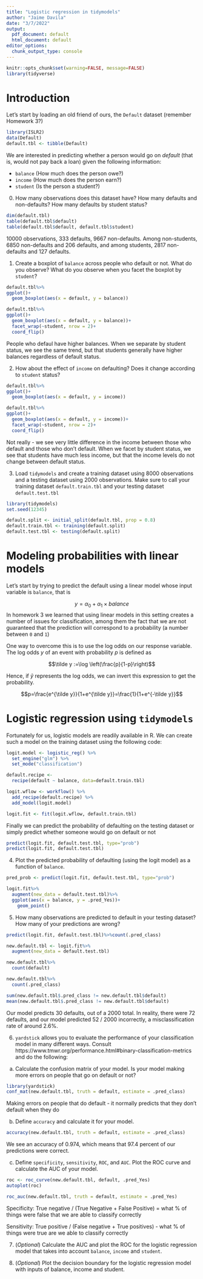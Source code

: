 ```yaml
---
title: "Logistic regression in tidymodels"
author: "Jaime Davila"
date: "3/7/2022"
output:
  pdf_document: default
  html_document: default
editor_options:
  chunk_output_type: console
---
```


```r
knitr::opts_chunk$set(warning=FALSE, message=FALSE)
library(tidyverse)
```

# Introduction

Let's start by loading an old friend of ours, the `Default` dataset (remember Homework 3?)

```r
library(ISLR2)
data(Default)
default.tbl <- tibble(Default)
```

We are interested in predicting whether a person would go on *default* (that is, would not pay back a loan) given the following information:

* `balance` (How much does the person owe?)
* `income` (How much does the person earn?)
* `student` (Is the person a student?)

0. How many observations does this dataset have? How many defaults and non-defaults? How many defaults by student status?

```r
dim(default.tbl)
table(default.tbl$default)
table(default.tbl$default, default.tbl$student)
```

10000 observations, 333 defaults, 9667 non-defaults. Among non-students, 6850 non-defaults and 206 defaults, and among students, 2817 non-defaults and 127 defaults. 

1. Create a boxplot of `balance` across people who default or not. What do you observe? What do you observe when you facet the boxplot by `student`?

```r
default.tbl%>%
ggplot()+
  geom_boxplot(aes(x = default, y = balance))

default.tbl%>%
ggplot()+
  geom_boxplot(aes(x = default, y = balance))+
  facet_wrap(~student, nrow = 2)+
  coord_flip()
```

People who defaul have higher balances. When we separate by student status, we see the same trend, but that students generally have higher balances regardless of default status. 


2. How about the effect of `income` on defaulting? Does it change according to `student` status?

```r
default.tbl%>%
ggplot()+
  geom_boxplot(aes(x = default, y = income))

default.tbl%>%
ggplot()+
  geom_boxplot(aes(x = default, y = income))+
  facet_wrap(~student, nrow = 2)+
  coord_flip()
```

Not really - we see very little difference in the income between those who default and those who don't default. When we facet by student status, we see that students have much less income, but that the income levels do not change between default status. 


3. Load `tidymodels` and create a training dataset using $8000$ observations and a testing dataset using $2000$ observations. Make sure to call your training dataset `default.train.tbl` and your testing dataset `default.test.tbl`

```r
library(tidymodels)
set.seed(12345)

default.split <- initial_split(default.tbl, prop = 0.8)
default.train.tbl <- training(default.split)
default.test.tbl <- testing(default.split)


```

# Modeling probabilities with linear models

Let's start by trying to predict the default using a linear model whose input variable is `balance`, that is 

$$ y = \alpha_0 + \alpha_1 \times balance$$
In homework 3 we learned that using linear models in this setting creates a number of issues for classification, among them the fact that we are not guaranteed that the prediction will correspond to a probability (a number between `0` and `1`)

One way to overcome this is to use the log odds on our response variable. The log odds $y$ of an event with probability $p$ is defined as

$$\tilde y :=\log \left(\frac{p}{1-p}\right)$$

Hence, if $\tilde y$ represents the log odds, we can invert this expression to get the probability.

$$p=\frac{e^{\tilde y}}{1+e^{\tilde y}}=\frac{1}{1+e^{-\tilde y}}$$

# Logistic regression using `tidymodels`

Fortunately for us, logistic models are readily available in R. We can create such a model on the training dataset using the following code:

```r
logit.model <- logistic_reg() %>%
  set_engine("glm") %>%
  set_mode("classification")

default.recipe <- 
  recipe(default ~ balance, data=default.train.tbl)

logit.wflow <- workflow() %>%
  add_recipe(default.recipe) %>%
  add_model(logit.model) 

logit.fit <- fit(logit.wflow, default.train.tbl)
```

Finally we can predict the probability of defaulting on the testing dataset or simply predict whether someone would go on default or not

```r
predict(logit.fit, default.test.tbl, type="prob")
predict(logit.fit, default.test.tbl)
```

4. Plot the predicted probability of defaulting (using the logit model) as a function of `balance`.

```r
pred_prob <- predict(logit.fit, default.test.tbl, type="prob")

logit.fit%>%
  augment(new_data = default.test.tbl)%>%
  ggplot(aes(x = balance, y = .pred_Yes))+
    geom_point()
```


5. How many observations are predicted to default in your testing dataset? How many of your predictions are wrong?

```r
predict(logit.fit, default.test.tbl)%>%count(.pred_class)

new.default.tbl <- logit.fit%>%
  augment(new_data = default.test.tbl)

new.default.tbl%>%
  count(default)

new.default.tbl%>%
  count(.pred_class)

sum(new.default.tbl$.pred_class != new.default.tbl$default)
mean(new.default.tbl$.pred_class != new.default.tbl$default)
```

Our model predicts 30 defaults, out of a 2000 total. In reality, there were 72 defaults, and our model predicted 52 / 2000 incorrectly, a misclassification rate of around 2.6%. 


6. `yardstick` allows you to evaluate the performance of your classification model in many different ways. Consult https://www.tmwr.org/performance.html#binary-classification-metrics and do the following:

a. Calculate the confusion matrix of your model. Is your model making more errors on people that go on default or not?

```r
library(yardstick)
conf_mat(new.default.tbl, truth = default, estimate = .pred_class)
```

Making errors on people that do default - it normally predicts that they don't default when they do


b. Define `accuracy` and calculate it for your model.

```r
accuracy(new.default.tbl, truth = default, estimate = .pred_class)
```
We see an accuracy of 0.974, which means that 97.4 percent of our predictions were correct. 


c. Define `specificity`, `sensitivity`, `ROC`, and `AUC`. Plot the ROC curve and calculate the AUC of your model.

```r
roc <- roc_curve(new.default.tbl, default, .pred_Yes)
autoplot(roc)

roc_auc(new.default.tbl, truth = default, estimate = .pred_Yes)
```

Specificity: True negative / (True Negative + False Positive) = what % of things were false that we are able to classify correctly

Sensitivity: True positive / (False negative + True positives) - what % of things were true are we able to classify correctly




7. (*Optional*) Calculate the AUC and plot the ROC for the logistic regression model that takes into account `balance`, `income` and `student`.

8. (*Optional*) Plot the decision boundary for the logistic regression model with inputs of balance, income and student.



